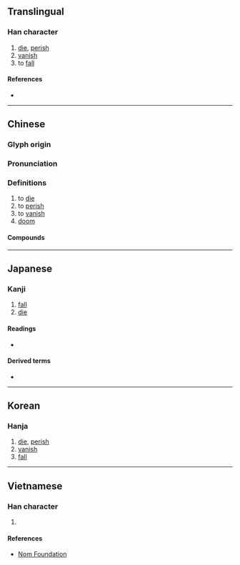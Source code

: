{{also|殒|隕}}
{{character info/new}}
==Translingual==

===Han character===
{{Han char|rn=78|rad=歹|as=10|sn=14|four=16286|canj=MNRBC|ids=⿰歹員}}

# [[die]], [[perish]]
# [[vanish]]
# to [[fall]]

====References====
* {{Han ref|kx=0582.240|dkj=16535|dj=0975.210|hdz=21392.040|uh=6B9E|ud=27550|bh=E266|bd=57958}}

----

==Chinese==
{{zh-forms|s=殒}}

===Glyph origin===
{{Han etym}}

===Pronunciation===
{{zh-pron
|m=yǔn
|c=wan5
|mc=y
|oc=y
|ma=
|cat=v
}}

===Definitions===
{{zh-hanzi}}

# to [[die]]
# to [[perish]]
# to [[vanish]]
# [[doom]]

====Compounds====
{{zh-der|殞命|殞石|殞落}}

----

==Japanese==

===Kanji===
{{ja-kanji|grade=|rs=歹10}}

# [[fall]]
# [[die]]

====Readings====
* {{ja-readings
|goon=いん<ゐん
|kanon=いん<ゐん
|kun=お-ちる, お-とす, し-ぬ}}

====Derived terms====
* {{ja-l|殞石}}

----

==Korean==

===Hanja===
{{ko-hanja|hangeul=운|eumhun=|rv=un|mr=un|y=wun}}

# [[die]], [[perish]]
# [[vanish]]
# [[fall]]

----

==Vietnamese==

===Han character===
{{vi-hantu|rs=歹10|vẫn}}

# {{defn|lang=vi|sort=歹10}}

====References====
* [http://nomfoundation.org/common/nom_details.php?codepoint=6b9e Nom Foundation]